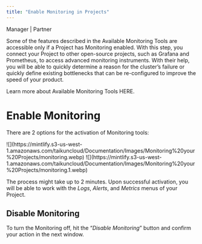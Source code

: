 ```yaml
---
title: "Enable Monitoring in Projects"
---
```


<Icon icon="user-tie" iconType="solid" /> Manager | <Icon icon="handshake" iconType="solid" /> Partner

Some of the features described in the Available Monitoring Tools are accessible only if a Project has Monitoring enabled. With this step, you connect your Project to other open-source projects, such as Grafana and Prometheus, to access advanced monitoring instruments. With their help, you will be able to quickly determine a reason for the cluster’s failure or quickly define existing bottlenecks that can be re-configured to improve the speed of your product.

<Card title="Available Monitoring Tools" icon="desktop" horizontal="yes" href="/docs/navigating-taikun">
  Learn more about Available Monitoring Tools HERE.
</Card>

# Enable Monitoring

There are 2 options for the activation of Monitoring tools:

<AccordionGroup>
  <Accordion title="Enable monitoring during the Project creation" icon="chart-column">
    <Frame caption="Enable Monitoring">
      ![](https://mintlify.s3-us-west-1.amazonaws.com/taikuncloud/Documentation/Images/Monitoring%20your%20Projects/monitoring.webp)
    </Frame>
  </Accordion>

  <Accordion title="Alternatively, it can be activated in the already created Projects" icon="table-columns">
    <Frame caption="Enable Monitoring">
      ![](https://mintlify.s3-us-west-1.amazonaws.com/taikuncloud/Documentation/Images/Monitoring%20your%20Projects/monitoring.1.webp)
    </Frame>
  </Accordion>
</AccordionGroup>

The process might take up to 2 minutes. Upon successful activation, you will be able to work with the *Logs*, *Alerts*, and *Metrics* menus of your Project.

## Disable Monitoring&#x20;

To turn the Monitoring off, hit the “*Disable Monitoring*” button and confirm your action in the next window.